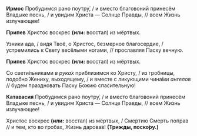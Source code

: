 **Ирмос** Пробудимся рано поутру́, / и вместо благовоний принесём Владыке песнь, / и увидим Христа — Солнце Правды, // всем Жизнь излучающее!

**Припев** Христос воскрес **(или:** восстал<R>)</R> из мёртвых.

Узники ада, / видя Твоё, о Христос, безмерное благосердие, / устремились к Свету весёлыми ногами, // прославляя Пасху вечную.

**Припев** Христос воскрес **(или:** восстал<R>)</R> из мёртвых.

Со свети́льниками *в рука́х* приблизимся ко Христу, / из гробницы, подобно Жениху, выходящему, / и вместе с ликующими чина́ми *ангелов* // будем праздновать Пасху Божию спасительную!

**Катавасия** Пробудимся рано поутру́, / и вместо благовоний принесём Владыке песнь, / и увидим Христа — Солнце Правды, // всем Жизнь излучающее!

Христос воскрес **(или:** восстал<R>)</R> из мёртвых, / Смертию Смерть поправ // и тем, кто во гробах, Жизнь дарова́в! **(Трижды, поско́ру.)**
